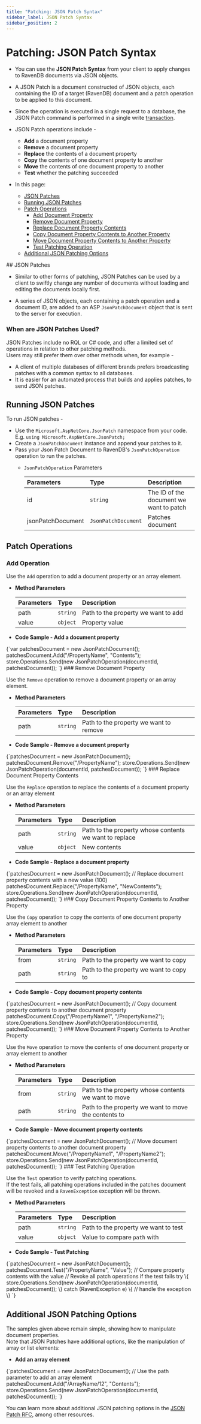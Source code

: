 ```yaml
---
title: "Patching: JSON Patch Syntax"
sidebar_label: JSON Patch Syntax
sidebar_position: 2
---
```



# Patching: JSON Patch Syntax

<Admonition type="note" title="Note">

* You can use the **JSON Patch Syntax** from your client to apply changes 
  to RavenDB documents via JSON objects.  

* A JSON Patch is a document constructed of JSON objects, each containing 
  the ID of a target (RavenDB) document and a patch operation to be applied 
  to this document.  

* Since the operation is executed in a single request to a database, the JSON Patch command is performed in a single write [transaction](../../../client-api/faq/transaction-support).

* JSON Patch operations include -  
   * **Add** a document property  
   * **Remove** a document property  
   * **Replace** the contents of a document property  
   * **Copy** the contents of one document property to another  
   * **Move** the contents of one document property to another  
   * **Test** whether the patching succeeded  
  
* In this page:  
   * [JSON Patches](../../../client-api/operations/patching/json-patch-syntax#json-patches)
   * [Running JSON Patches](../../../client-api/operations/patching/json-patch-syntax#running-json-patches)  
   * [Patch Operations](../../../client-api/operations/patching/json-patch-syntax#patch-operations)  
      * [Add Document Property](../../../client-api/operations/patching/json-patch-syntax#add-operation)  
      * [Remove Document Property](../../../client-api/operations/patching/json-patch-syntax#remove-document-property)  
      * [Replace Document Property Contents](../../../client-api/operations/patching/json-patch-syntax#replace-document-property-contents)  
      * [Copy Document Property Contents to Another Property](../../../client-api/operations/patching/json-patch-syntax#copy-document-property-contents-to-another-property)  
      * [Move Document Property Contents to Another Property](../../../client-api/operations/patching/json-patch-syntax#move-document-property-contents-to-another-property)  
      * [Test Patching Operation](../../../client-api/operations/patching/json-patch-syntax#test-patching-operation)  
   * [Additional JSON Patching Options](../../../client-api/operations/patching/json-patch-syntax#additional-json-patching-options)  

</Admonition>
## JSON Patches 

* Similar to other forms of patching, JSON Patches can be used by a client to 
  swiftly change any number of documents without loading and editing the documents 
  locally first.  

* A series of JSON objects, each containing a patch operation and a document ID, 
  are added to an ASP `JsonPatchDocument` object that is sent to the server for 
  execution.  
### When are JSON Patches Used?

JSON Patches include no RQL or C# code, and offer a limited set of operations 
in relation to other patching methods.  
Users may still prefer them over other methods when, for example -  

   * A client of multiple databases of different brands prefers broadcasting patches 
     with a common syntax to all databases.  
   * It is easier for an automated process that builds and applies patches, 
     to send JSON patches.  



## Running JSON Patches

To run JSON patches -  

* Use the `Microsoft.AspNetCore.JsonPatch` namespace from your code.  
  E.g. `using Microsoft.AspNetCore.JsonPatch;`  
* Create a `JsonPatchDocument` instance and append your patches to it.  
* Pass your Json Patch Document to RavenDB's `JsonPatchOperation` operation to run the patches.  
    * `JsonPatchOperation` Parameters  

        | Parameters | Type | Description |
        |:-------------|:-------------|:-------------|
        | id | `string` | The ID of the document we want to patch |
        | jsonPatchDocument | `JsonPatchDocument` | Patches document |





## Patch Operations

### Add Operation

Use the `Add` operation to add a document property or an array element.  

* **Method Parameters**  

    | Parameters | Type | Description |
    |:-------------|:-------------|:-------------|
    | path | `string` | Path to the property we want to add |
    | value | `object` | Property value |

* **Code Sample - Add a document property**  
<TabItem value="something" label="json_patch_Add_operation">
<CodeBlock language="csharp">
{`var patchesDocument = new JsonPatchDocument();
patchesDocument.Add("/PropertyName", "Contents");
store.Operations.Send(new JsonPatchOperation(documentId, patchesDocument));
`}
</CodeBlock>
</TabItem>
### Remove Document Property  

Use the `Remove` operation to remove a document property or an array element.  

* **Method Parameters**  

    | Parameters | Type | Description |
    |:-------------|:-------------|:-------------|
    | path | `string` | Path to the property we want to remove |

* **Code Sample - Remove a document property**  
<TabItem value="something" label="json_patch_Remove_operation">
<CodeBlock language="csharp">
{`patchesDocument = new JsonPatchDocument();
patchesDocument.Remove("/PropertyName");
store.Operations.Send(new JsonPatchOperation(documentId, patchesDocument));
`}
</CodeBlock>
</TabItem>
### Replace Document Property Contents  

Use the `Replace` operation to replace the contents of a document property or an array element

* **Method Parameters**  

    | Parameters | Type | Description |
    |:-------------|:-------------|:-------------|
    | path | `string` | Path to the property whose contents we want to replace |
    | value | `object` | New contents |

* **Code Sample - Replace a document property**  
<TabItem value="something" label="json_patch_Replace_operation">
<CodeBlock language="csharp">
{`patchesDocument = new JsonPatchDocument();
// Replace document property contents with a new value (100)
patchesDocument.Replace("/PropertyName", "NewContents");
store.Operations.Send(new JsonPatchOperation(documentId, patchesDocument));
`}
</CodeBlock>
</TabItem>
### Copy Document Property Contents to Another Property  

Use the `Copy` operation to copy the contents of one document property array element to another

* **Method Parameters**  

    | Parameters | Type | Description |
    |:-------------|:-------------|:-------------|
    | from | `string` | Path to the property we want to copy |
    | path| `string` | Path to the property we want to copy to |

* **Code Sample - Copy document property contents**  
<TabItem value="something" label="json_patch_Copy_operation">
<CodeBlock language="csharp">
{`patchesDocument = new JsonPatchDocument();
// Copy document property contents to another document property
patchesDocument.Copy("/PropertyName1", "/PropertyName2");
store.Operations.Send(new JsonPatchOperation(documentId, patchesDocument));
`}
</CodeBlock>
</TabItem>
### Move Document Property Contents to Another Property  

Use the `Move` operation to move the contents of one document property or array element to another  

* **Method Parameters**  

    | Parameters | Type | Description |
    |:-------------|:-------------|:-------------|
    | from | `string` | Path to the property whose contents we want to move |
    | path| `string` | Path to the property we want to move the contents to |

* **Code Sample - Move document property contents**  
<TabItem value="something" label="json_patch_Move_operation">
<CodeBlock language="csharp">
{`patchesDocument = new JsonPatchDocument();
// Move document property contents to another document property
patchesDocument.Move("/PropertyName1", "/PropertyName2");
store.Operations.Send(new JsonPatchOperation(documentId, patchesDocument));
`}
</CodeBlock>
</TabItem>
### Test Patching Operation

Use the `Test` operation to verify patching operations.  
If the test fails, all patching operations included in the patches document will be revoked 
and a `RavenException` exception will be thrown.  

* **Method Parameters**  

    | Parameters | Type | Description |
    |:-------------|:-------------|:-------------|
    | path | `string` | Path to the property we want to test |
    | value | `object` | Value to compare `path` with |


* **Code Sample - Test Patching**  

<TabItem value="something" label="json_patch_Test_operation">
<CodeBlock language="csharp">
{`patchesDocument = new JsonPatchDocument();
patchesDocument.Test("/PropertyName", "Value"); // Compare property contents with the value 
                                                // Revoke all patch operations if the test fails 
try
\{
    store.Operations.Send(new JsonPatchOperation(documentId, patchesDocument));
\}
catch (RavenException e)
\{
    // handle the exception
\}
`}
</CodeBlock>
</TabItem>



## Additional JSON Patching Options

The samples given above remain simple, showing how to manipulate document properties.  
Note that JSON Patches have additional options, like the manipulation of array or list elements:  

* **Add an array element**  
<TabItem value="something" label="json_patch_Add_array_element">
<CodeBlock language="csharp">
{`patchesDocument = new JsonPatchDocument();
// Use the path parameter to add an array element
patchesDocument.Add("/ArrayName/12", "Contents");
store.Operations.Send(new JsonPatchOperation(documentId, patchesDocument));
`}
</CodeBlock>
</TabItem>

You can learn more about additional JSON patching options in the [JSON Patch RFC](https://datatracker.ietf.org/doc/html/rfc6902), 
among other resources.  



